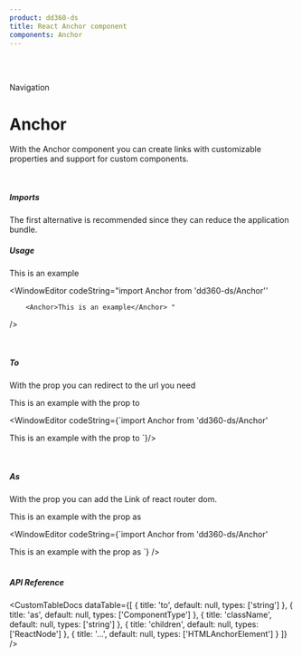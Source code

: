 ```yaml
---
product: dd360-ds
title: React Anchor component
components: Anchor
---
```


<br id='top' />
<br />

<Label>Navigation</Label>

# <span name="floating-nav">Anchor</span>

With the Anchor component you can create links with customizable properties and support for custom components.

<br />

##### <span name="floating-nav">Imports</span>

The first alternative is recommended since they can reduce the application bundle.

<WindowEditor codeString="import Anchor from 'dd360-ds/Anchor'" />
<WindowEditor codeString="import { Anchor } from 'dd360-ds'" />

##### <span name="floating-nav">Usage</span>

<ContainerComponentDoc className="flex items-center">
    <Anchor to="/docs/navigation/anchor">This is an example</Anchor>
</ContainerComponentDoc>

<WindowEditor
    codeString="import Anchor from 'dd360-ds/Anchor''

        <Anchor>This is an example</Anchor> "

/>

<br />

##### <span name="floating-nav">To</span>

With the prop <Tag text='to' /> you can redirect to the url you need

<ContainerComponentDoc className="flex items-center">
    <Anchor to="/docs/navigation/anchor">This is an example with the prop to</Anchor>
</ContainerComponentDoc>

<WindowEditor
    codeString={`import Anchor from 'dd360-ds/Anchor'

<Anchor to="/docs/navigation/anchor">This is an example with the prop to</Anchor>
`}/>

<br />

##### <span name="floating-nav">As</span>

With the prop <Tag text='as' /> you can add the Link of react router dom.

<ContainerComponentDoc className="flex items-center">
    <Anchor to="/docs/navigation/anchor">This is an example with the prop as</Anchor>
</ContainerComponentDoc>

<WindowEditor
    codeString={`import Anchor from 'dd360-ds/Anchor'
    
<Anchor as={Link} to="/docs/navigation/anchor">
    This is an example with the prop as
</Anchor>
`}
/>

<br />
<br />

##### <span name="floating-nav">API Reference</span>

<CustomTableDocs
    dataTable={[
        { title: 'to', default: null, types: ['string'] },
        { title: 'as', default: null, types: ['ComponentType<any>'] },
        { title: 'className', default: null, types: ['string'] },
        { title: 'children', default: null, types: ['ReactNode'] },
        { title: '...', default: null, types: ['HTMLAnchorElement'] }
    ]}
/>

<BackAndForwardController />
